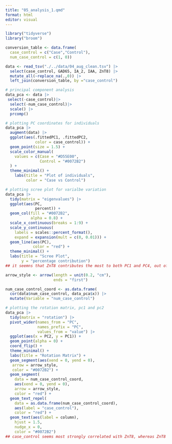 ```yaml
---
title: "05_analysis_1.qmd"
format: html
editor: visual
---
```


```r
library("tidyverse")
library("broom")
```

```r
conversion_table <- data.frame(
  case_control = c("Case","Control"),
  num_case_control = c(1, 0))

data <- read_tsv("./../data/04_aug_clean.tsv") |>
  select(case_control, GAD65, IA_2, IAA, ZnT8) |>
  mutate_all(~replace_na(.,0)) |>
  left_join(conversion_table, by ="case_control") 

# principal component analysis
data_pca <- data |>
 select(-case_control)|>
  select(-num_case_control)|>
  scale() |>
  prcomp()

# plotting PC coordinates for individuals
data_pca |>
  augment(data) |>
  ggplot(aes(.fittedPC1, .fittedPC2, 
             color = case_control)) + 
  geom_point(size = 1.5) +
  scale_color_manual(
    values = c(Case = "#D55E00", 
               Control = "#0072B2")
  ) +
  theme_minimal() +
    labs(title = "Plot of individuals",
         color = "Case vs Control")

# plotting scree plot for varialbe variation
data_pca |>
  tidy(matrix = "eigenvalues") |>
  ggplot(aes(PC, 
             percent)) +
  geom_col(fill = "#0072B2", 
           alpha = 0.8) + 
  scale_x_continuous(breaks = 1:9) +
  scale_y_continuous(
    labels = scales::percent_format(),
    expand = expansion(mult = c(0, 0.01))) +
  geom_line(aes(PC),
            color = "red") +
  theme_minimal() +
  labs(title = "Scree Plot",
       y = "percentage contribution")
## it seemns that ZnT8 contributes the most to both PC1 and PC4, out of all four variables. This might indicate a correlation between this variable and the other variables.

arrow_style <- arrow(length = unit(0.2, "cm"), 
                     ends = "first")

num_case_control_coord <- as.data.frame(
  cor(data$num_case_control, data_pca$x)) |>
  mutate(Variable = "num_case_control")

# plotting the rotation matrix, pc1 and pc2
data_pca |>
  tidy(matrix = "rotation") |>
  pivot_wider(names_from = "PC", 
              names_prefix = "PC", 
              values_from = "value") |>
  ggplot(aes(x = PC2, y = PC1)) +
  geom_point(alpha = 0) + 
  coord_flip() +
  theme_minimal() +
  labs(title = "Rotation Matrix") +
  geom_segment(aes(xend = 0, yend = 0), 
   arrow = arrow_style, 
   color = "#0072B2") +
  geom_segment(
    data = num_case_control_coord,
    aes(xend = 0, yend = 0),
    arrow = arrow_style,
    color = "red") +
  geom_text_repel(
    data = as.data.frame(num_case_control_coord),
    aes(label = "case_control"),
    color = "red") +
  geom_text(aes(label = column), 
    hjust = 1.5, 
    nudge_x = 0, 
    color = "#0072B2") 
## case_control seems most strongly correlated with ZnT8, whereas ZnT8 and IA_2 seem most strongly correlated with each other, while IAA and GAD65 seem most correlated with each other. Ie. these are most likely to affect the results of the other.
```

